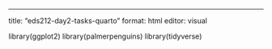 ---
title: "eds212-day2-tasks-quarto"
format: html
editor: visual

library(ggplot2)
library(palmerpenguins)
library(tidyverse)
